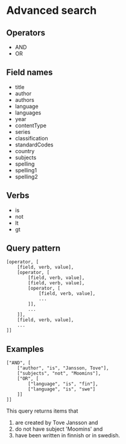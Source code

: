 # Advanced search

## Operators
- AND
- OR

## Field names
- title
- author
- authors
- language
- languages
- year
- contentType
- series
- classification
- standardCodes
- country
- subjects
- spelling
- spelling1
- spelling2

## Verbs
- is
- not
- lt
- gt

## Query pattern
```
[operator, [
    [field, verb, value],
    [operator, [
        [field, verb, value],
        [field, verb, value],
        [operator, [
            [field, verb, value],
            ...
        ]],
        ...
    ]],
    [field, verb, value],
    ...
]]
```

## Examples
```
["AND", [
    ["author", "is", "Jansson, Tove"],
    ["subjects", "not", "Moomins"],
    ["OR", [
        ["language", "is", "fin"],
        ["language", "is", "swe"]
    ]]
]]
```

This query returns items that

1. are created by Tove Jansson and
2. do not have subject 'Moomins' and
3. have been written in finnish or in swedish.
